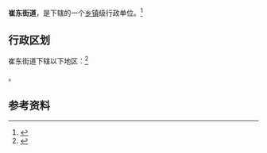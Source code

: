 {{中国乡级行政区|21/05/02/005/000}}

'''崔东街道'''，是{{PRC admin/fullname|21/05/02/005/000|3}}下辖的一个[[乡镇|乡镇]]级行政单位。<ref>{{PRC admin/ref sgc|{{PRC admin/parent|21/05/02/005/000}}}}</ref>

== 行政区划 ==

崔东街道下辖以下地区：<ref>{{PRC admin/ref sgc|21/05/02/005/000}}</ref>

{{PRC admin/children|21/05/02/005/000}}。

== 参考资料 ==

{{reflist}}

{{行政区划小作品}}
{{PRC admin/navcat|21/05/02/005/000}}